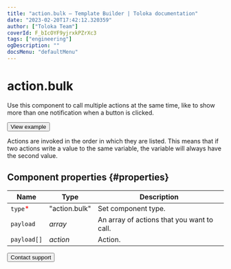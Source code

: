 ```yaml
---
title: "action.bulk — Template Builder | Toloka documentation"
date: "2023-02-20T17:42:12.320359"
author: ["Toloka Team"]
coverId: F_bIcOYF9yjrxkPZrXc3
tags: ["engineering"]
ogDescription: ""
docsMenu: "defaultMenu"
---
```



# action.bulk

Use this component to call multiple actions at the same time, like to show more than one notification when a button is clicked.

<Button themeColor="light" view="default" size="l" type="link" url="https://ya.cc/t/jH6BvDpE3twfMn">View example</Button>

Actions are invoked in the order in which they are listed. This means that if two actions write a value to the same variable, the variable will always have the second value.

## Component properties {#properties}

**Name** | **Type** | **Description**
----- | ----- | -----
`type`<span style="color: red">\*</span> | "action.bulk" | Set component type.
`payload` | _array_ | An array of actions that you want to call.
`payload[]` | _action_ | Action.

<Button themeColor="light" view="default" size="l" type="link" url="/docs/guide/troubleshooting/support?form-source=template-builder-reference-action-bulk">Contact support</Button>